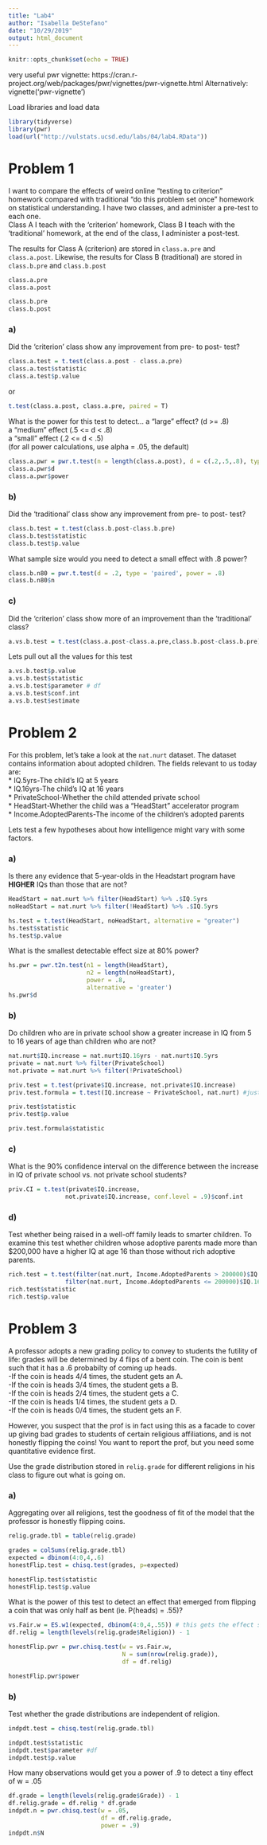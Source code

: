 ---
title: "Lab4"
author: "Isabella DeStefano"
date: "10/29/2019"
output: html_document
---

```{r setup, include=FALSE}
knitr::opts_chunk$set(echo = TRUE)
```
very useful pwr vignette:  https://cran.r-project.org/web/packages/pwr/vignettes/pwr-vignette.html
Alternatively:  vignette('pwr-vignette')

Load libraries and load data
```{r, message = F}
library(tidyverse)
library(pwr) 
load(url("http://vulstats.ucsd.edu/labs/04/lab4.RData"))
```

# Problem 1
I want to compare the effects of weird online "testing to criterion" homework compared with traditional "do this problem set once" homework on statistical understanding. I have two classes, and administer a pre-test to each one.   
Class A I teach with the 'criterion' homework, Class B I teach with the 'traditional' homework, at the end of the class, I administer a post-test. 	

The results for Class A (criterion) are stored in `class.a.pre` and `class.a.post`.	Likewise, the results for Class B (traditional) are stored in `class.b.pre` and `class.b.post`

```{r}
class.a.pre	
class.a.post	

class.b.pre	
class.b.post
```

### a)
Did the 'criterion' class show any improvement from pre- to post- test? 

```{r}
class.a.test = t.test(class.a.post - class.a.pre)
class.a.test$statistic
class.a.test$p.value
```
or
```{r, eval=F}
t.test(class.a.post, class.a.pre, paired = T)
```

What is the power for this test to detect... 
 a "large" effect? (d >= .8)   
 a "medium" effect (.5 <= d < .8)   
 a "small" effect (.2 <= d < .5)  
(for all power calculations, use alpha = .05, the default)

```{r}
class.a.pwr = pwr.t.test(n = length(class.a.post), d = c(.2,.5,.8), type = 'paired')
class.a.pwr$d
class.a.pwr$power
```

### b)  
Did the 'traditional' class show any improvement from pre- to post- test? 

```{r}
class.b.test = t.test(class.b.post-class.b.pre)
class.b.test$statistic
class.b.test$p.value
```

What sample size would you need to detect a small effect with .8 power?

```{r}
class.b.n80 = pwr.t.test(d = .2, type = 'paired', power = .8)
class.b.n80$n
```

### c)
Did the 'criterion' class show more of an improvement than the 'traditional' class? 

```{r}
a.vs.b.test = t.test(class.a.post-class.a.pre,class.b.post-class.b.pre)
```

Lets pull out all the values for this test

```{r}
a.vs.b.test$p.value
a.vs.b.test$statistic
a.vs.b.test$parameter # df
a.vs.b.test$conf.int
a.vs.b.test$estimate 
```

# Problem 2

For this problem, let's take a look at the `nat.nurt` dataset. The dataset contains information about adopted children. The fields relevant to us today are:	
 * IQ.5yrs-The child's IQ at 5 years	
 * IQ.16yrs-The child's IQ at 16 years	
 * PrivateSchool-Whether the child attended private school	
 * HeadStart-Whether the child was a "HeadStart" accelerator program	
 * Income.AdoptedParents-The income of the children's adopted parents	
 	
Lets test a few hypotheses about how intelligence might vary with some factors.

### a)
Is there any evidence that 5-year-olds in the Headstart program have **HIGHER** IQs than those that are not? 
```{r}
HeadStart = nat.nurt %>% filter(HeadStart) %>% .$IQ.5yrs
noHeadStart = nat.nurt %>% filter(!HeadStart) %>% .$IQ.5yrs

hs.test = t.test(HeadStart, noHeadStart, alternative = "greater")
hs.test$statistic
hs.test$p.value
```

What is the smallest detectable effect size at 80% power?
```{r}
hs.pwr = pwr.t2n.test(n1 = length(HeadStart),
                      n2 = length(noHeadStart),
                      power = .8,
                      alternative = 'greater')
hs.pwr$d
```

### b)
Do children who are in private school show a greater increase in IQ from 5 to 16 years of age than children who are not? 

```{r}
nat.nurt$IQ.increase = nat.nurt$IQ.16yrs - nat.nurt$IQ.5yrs
private = nat.nurt %>% filter(PrivateSchool)
not.private = nat.nurt %>% filter(!PrivateSchool)

priv.test = t.test(private$IQ.increase, not.private$IQ.increase)
priv.test.formula = t.test(IQ.increase ~ PrivateSchool, nat.nurt) #just a way around filtering

priv.test$statistic
priv.test$p.value

priv.test.formula$statistic
```

### c)
What is the 90% confidence interval on the difference between the increase in IQ of private school vs. not private school students? 

```{r}
priv.CI = t.test(private$IQ.increase, 
                not.private$IQ.increase, conf.level = .9)$conf.int
```

### d)
Test whether being raised in a well-off family leads to smarter children. To examine this test whether children whose adoptive parents made more than $200,000 have a higher IQ at age 16 than those without rich adoptive parents.

```{r}
rich.test = t.test(filter(nat.nurt, Income.AdoptedParents > 200000)$IQ.16yrs,
                filter(nat.nurt, Income.AdoptedParents <= 200000)$IQ.16yrs)
rich.test$statistic
rich.test$p.value
```

# Problem 3
A professor adopts a new grading policy to convey to students the futility  of life: grades will be determined by 4 flips of a bent coin. The coin is bent such that it has a .6 probabilty of coming up heads.  	
 -If the coin is heads 4/4 times, the student gets an A.  	
 -If the coin is heads 3/4 times, the student gets a B.  	
 -If the coin is heads 2/4 times, the student gets a C.  	
 -If the coin is heads 1/4 times, the student gets a D.  	
 -If the coin is heads 0/4 times, the student gets an F.  	
 	
However, you suspect that the prof is in fact using this as a facade to cover up giving bad grades to students of certain religious affiliations, and is not honestly flipping the coins! You want to report the prof, but you need some quantitative evidence first. 

Use the grade distribution stored in `relig.grade` for different religions in his class to figure out what is going on.  

### a)
Aggregating over all religions, test the goodness of fit of the model that the professor is honestly flipping coins.

```{r}
relig.grade.tbl = table(relig.grade)

grades = colSums(relig.grade.tbl)
expected = dbinom(4:0,4,.6)
honestFlip.test = chisq.test(grades, p=expected)

honestFlip.test$statistic
honestFlip.test$p.value

```
What is the power of this test to detect an effect that emerged from flipping a coin that was only half as bent (ie. P(heads) = .55)?

```{r}
vs.Fair.w = ES.w1(expected, dbinom(4:0,4,.55)) # this gets the effect size w
df.relig = length(levels(relig.grade$Religion)) - 1

honestFlip.pwr = pwr.chisq.test(w = vs.Fair.w, 
                                N = sum(nrow(relig.grade)),
                                df = df.relig)

honestFlip.pwr$power
```

### b)
Test whether the grade distributions are independent of religion. 

```{r}
indpdt.test = chisq.test(relig.grade.tbl)

indpdt.test$statistic
indpdt.test$parameter #df
indpdt.test$p.value

```

How many observations would get you a power of .9 to detect a tiny effect of w = .05
```{r}
df.grade = length(levels(relig.grade$Grade)) - 1
df.relig.grade = df.relig * df.grade
indpdt.n = pwr.chisq.test(w = .05, 
                          df = df.relig.grade,
                          power = .9)
indpdt.n$N
```
